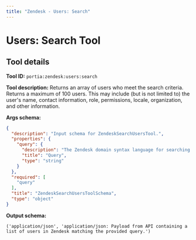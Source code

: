 ```yaml
---
title: "Zendesk - Users: Search"
---
```

<!-- WARNING: This file is auto-generated by generate_tool_docs.py. Do not edit manually. -->


# Users: Search Tool

<Intro />

## Tool details
**Tool ID:** `portia:zendesk:users:search`

**Tool description:** Returns an array of users who meet the search criteria. Returns a maximum of 100 users. This may include (but is not limited to) the user's name, contact information, role, permissions, locale, organization, and other information.

**Args schema:**
```json
{
  "description": "Input schema for ZendeskSearchUsersTool.",
  "properties": {
    "query": {
      "description": "The Zendesk domain syntax language for searching users. Supported property key words are name, email, role, organization, and phone. Multiple properties can be used in the same query. Any search terms containing spaces must be enclosed in double quotes. Examples: - name:\"John Smith\"\n-email:john.smith@thecompany.com\n-role:admin organization:The Company",
      "title": "Query",
      "type": "string"
    }
  },
  "required": [
    "query"
  ],
  "title": "ZendeskSearchUsersToolSchema",
  "type": "object"
}
```

**Output schema:**
```
('application/json', 'application/json: Payload from API containing a list of users in Zendesk matching the provided query.')
```
